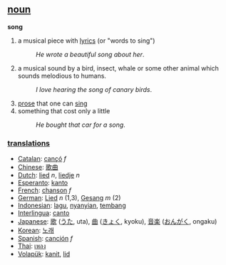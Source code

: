 == [[noun]] ==

'''song'''
#a musical piece with [[lyrics]] (or "words to sing")
#:''He wrote a beautiful song about her''.
#a musical sound by a bird, insect, whale or some other animal which sounds melodious to humans.
#:''I love hearing the song of canary birds''.
#[[prose]] that one can [[sing]]
#something that cost only a little
#:''He bought that car for a song''.

=== [[translation]]s ===
*[[Catalan]]: [[cançó]] ''f''
*[[Chinese]]: [[歌曲]] 
*[[Dutch]]: [[lied]] ''n'', [[liedje]] ''n''
*[[Esperanto]]: [[kanto]]
*[[French]]: [[chanson]] ''f''
*[[German]]: [[Lied]] ''n'' (1,3), [[Gesang]] ''m'' (2)
*[[Indonesian]]: [[lagu]], [[nyanyi|nyanyian]], [[tembang]]
*[[Interlingua]]: [[canto]]
*[[Japanese]]: [[歌]] ([[うた]], uta), [[曲]] ([[きょく]], kyoku), [[音楽]] ([[おんがく]], ongaku)
*[[Korean]]: [[노래]] 
*[[Spanish]]: [[canción]] ''f''
*[[Thai]]: [[เพลง]]
*[[Volapük]]: [[kanit]], [[lid]]